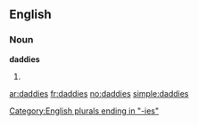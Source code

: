 ==English==

===Noun===
'''daddies'''

# {{plural of|[[daddy]]}}

[[Category:English plurals ending in "-ies"]]

[[ar:daddies]]
[[fr:daddies]]
[[no:daddies]]
[[simple:daddies]]